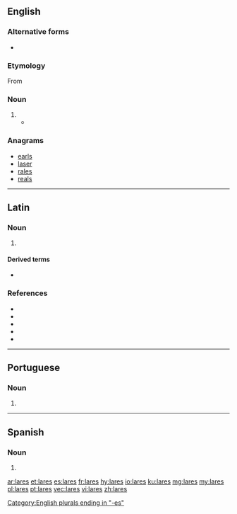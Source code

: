 {{also|Lares|läres}}
==English==

===Alternative forms===
* {{l|en|lars}}

===Etymology===
From {{etyl|la|en}} {{m|la|lares}}

===Noun===
{{head|en|noun plural form}}

# {{plural of|lar|lang=en}}
#* {{quote-book|year=1773|passage=The season now invites me to retire / To the dear '''lares''' of my household fire / To homely scenes of calm domestic peace, / A poet's leisure, and an old man's ease;|author=[[:s:Author:Anna Laetitia Barbauld|Anna Laetitia Barbauld]]|title=[[:s:Ovid to his Wife|Ovid to his Wife]]}}

===Anagrams===
* [[earls#English|earls]]
* [[laser#English|laser]]
* [[rales#English|rales]]
* [[reals#English|reals]]

[[Category:English plurals ending in "-es"]]

----

==Latin==

===Noun===
{{head|la|noun form}}

# {{inflection of|lar||nom|p|lang=la}}

====Derived terms====
* {{l|la|Lares}}

===References===
* {{R:Peck}}
* {{R:Smith's Persons}}
* {{R:Smith's Geography}}
* {{R:Smith's Antiquities}}
* {{R:Stillwell}}

----

==Portuguese==

===Noun===
{{pt-noun-form|m}}

# {{plural of|lar|lang=pt}}

----

==Spanish==

===Noun===
{{head|es|noun form|g=m-p}}

# {{plural of|lar|lang=es}}

[[ar:lares]]
[[et:lares]]
[[es:lares]]
[[fr:lares]]
[[hy:lares]]
[[io:lares]]
[[ku:lares]]
[[mg:lares]]
[[my:lares]]
[[pl:lares]]
[[pt:lares]]
[[vec:lares]]
[[vi:lares]]
[[zh:lares]]